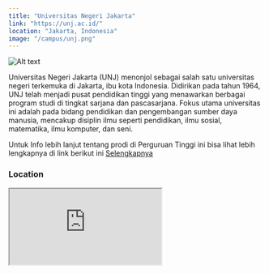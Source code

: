 ```yaml
---
title: "Universitas Negeri Jakarta"
link: "https://unj.ac.id/"
location: "Jakarta, Indonesia"
image: "/campus/unj.png"
---
```


![Alt text](https://channel9.id/wp-content/uploads/2021/09/unj-3aecf914f1da62bd9f4894353a2dcd33_600x400.png "title")

Universitas Negeri Jakarta (UNJ) menonjol sebagai salah satu universitas negeri terkemuka di Jakarta, ibu kota Indonesia. Didirikan pada tahun 1964, UNJ telah menjadi pusat pendidikan tinggi yang menawarkan berbagai program studi di tingkat sarjana dan pascasarjana. Fokus utama universitas ini adalah pada bidang pendidikan dan pengembangan sumber daya manusia, mencakup disiplin ilmu seperti pendidikan, ilmu sosial, matematika, ilmu komputer, dan seni.

Untuk Info lebih lanjut tentang prodi di Perguruan Tinggi ini bisa lihat lebih lengkapnya di link berikut ini [Selengkapnya](https://unj.ac.id/)

### Location
<iframe src="https://www.google.com/maps/embed?pb=!1m18!1m12!1m3!1d8005.354338920987!2d106.87039686977539!3d-6.194382599999982!2m3!1f0!2f0!3f0!3m2!1i1024!2i768!4f13.1!3m3!1m2!1s0x2e69f4ed14403213%3A0x2412a91a0f6a01c8!2sUniversitas%20Negeri%20Jakarta!5e1!3m2!1sid!2sid!4v1705981697779!5m2!1sid!2sid" className="w-full h-96 mb-32" loading="lazy" referrerpolicy="no-referrer-when-downgrade"></iframe>